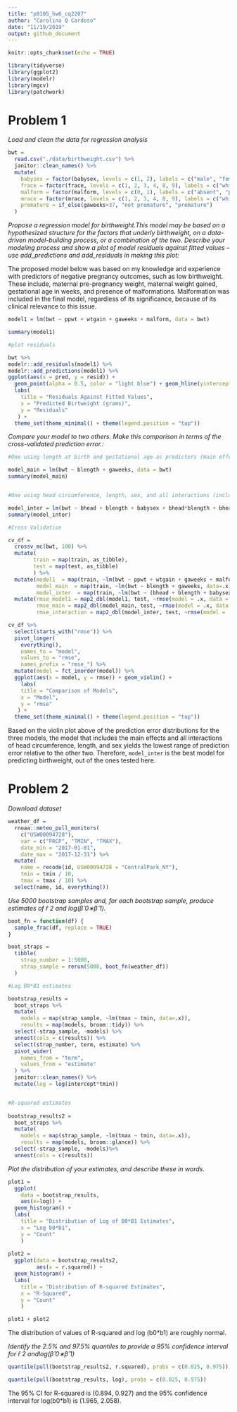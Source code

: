 ```yaml
---
title: "p8105_hw6_cq2207"
author: "Carolina Q Cardoso"
date: "11/19/2019"
output: github_document
---
```


```r
knitr::opts_chunk$set(echo = TRUE)
```

```r
library(tidyverse)
library(ggplot2)
library(modelr)
library(mgcv)
library(patchwork)
```

# Problem 1

_Load and clean the data for regression analysis_

```r

bwt =
  read.csv("./data/birthweight.csv") %>%
  janitor::clean_names() %>%
  mutate(
    babysex = factor(babysex, levels = c(1, 2), labels = c("male", "female")),
    frace = factor(frace, levels = c(1, 2, 3, 4, 8, 9), labels = c("white", "black", "asian", "puerto rican", "other", "unknown")),
    malform = factor(malform, levels = c(0, 1), labels = c("absent", "present")),
    mrace = factor(mrace, levels = c(1, 2, 3, 4, 8, 9), labels = c("white", "black", "asian", "puerto rican", "other", "unknown")),
    premature = if_else(gaweeks>37, "not premature", "premature")
  )


```

_Propose a regression model for birthweight.This model may be based on a hypothesized structure for the factors that underly birthweight, on a data-driven model-building process, or a combination of the two. Describe your modeling process and show a plot of model residuals against fitted values – use add_predictions and add_residuals in making this plot:_

The proposed model below was based on my knowledge and experience with predictors of negative pregnancy outcomes, such as low birthweight. These include, maternal pre-pregnancy weight, maternal weight gained, gestational age in weeks, and presence of malformations. 
Malformation was included in the final model, regardless of its significance, because of its clinical relevance to this issue.
```r

model1 = lm(bwt ~ ppwt + wtgain + gaweeks + malform, data = bwt)

summary(model1)

#plot residuals

bwt %>%
modelr::add_residuals(model1) %>%
modelr::add_predictions(model1) %>% 
ggplot(aes(x = pred, y = resid)) + 
  geom_point(alpha = 0.5, color = "light blue") + geom_hline(yintercept = 0, color = "red") + 
  labs(
    title = "Residuals Against Fitted Values",
    x = "Predicted Birtweight (grams)",
    y = "Residuals"
   ) +
  theme_set(theme_minimal() + theme(legend.position = "top"))

```

_Compare your model to two others. Make this comparison in terms of the cross-validated prediction error.:_

```r

#One using length at birth and gestational age as predictors (main effects only)

model_main = lm(bwt ~ blength + gaweeks, data = bwt)
summary(model_main)


#One using head circumference, length, sex, and all interactions (including the three-way interaction) between these

model_inter = lm(bwt ~ bhead + blength + babysex + bhead*blength + bhead*babysex + blength*babysex + bhead*blength*babysex, data = bwt)
summary(model_inter)

#Cross Validation

cv_df = 
  crossv_mc(bwt, 100) %>%
  mutate(
        train = map(train, as_tibble),
        test = map(test, as_tibble)
        ) %>%
  mutate(model1  = map(train, ~lm(bwt ~ ppwt + wtgain + gaweeks + malform, data=.x)),
         model_main  = map(train, ~lm(bwt ~ blength + gaweeks, data=.x)),
         model_inter  = map(train, ~lm(bwt ~ (bhead + blength + babysex)^3, data=.x))) %>% 
  mutate(rmse_model1 = map2_dbl(model1, test, ~rmse(model = .x, data = .y)),
         rmse_main = map2_dbl(model_main, test, ~rmse(model = .x, data = .y)),
         rmse_interaction = map2_dbl(model_inter, test, ~rmse(model = .x, data = .y)))

cv_df %>% 
  select(starts_with("rmse")) %>% 
  pivot_longer(
    everything(),
    names_to = "model", 
    values_to = "rmse",
    names_prefix = "rmse_") %>% 
  mutate(model = fct_inorder(model)) %>% 
  ggplot(aes(x = model, y = rmse)) + geom_violin() +
    labs(
    title = "Comparison of Models",
    x = "Model",
    y = "rmse"
   ) +
  theme_set(theme_minimal() + theme(legend.position = "top"))

```

Based on the violin plot above of the prediction error distributions for the three models, the model that includes the main effects and all interactions of head circumference, length, and sex yields the lowest range of prediction error relative to the other two. Therefore, `model_inter` is the best model for predicting birthweight, out of the ones tested here.

# Problem 2

_Download dataset_

```r

weather_df = 
  rnoaa::meteo_pull_monitors(
    c("USW00094728"),
    var = c("PRCP", "TMIN", "TMAX"), 
    date_min = "2017-01-01",
    date_max = "2017-12-31") %>%
  mutate(
    name = recode(id, USW00094728 = "CentralPark_NY"),
    tmin = tmin / 10,
    tmax = tmax / 10) %>%
  select(name, id, everything())

```

_Use 5000 bootstrap samples and, for each bootstrap sample, produce estimates of r̂ 2 and log(β̂ 0∗β̂ 1)._

```r

boot_fn = function(df) {
  sample_frac(df, replace = TRUE)
}

boot_straps = 
  tibble(
    strap_number = 1:5000,
    strap_sample = rerun(5000, boot_fn(weather_df))
  )

#Log B0*B1 estimates

bootstrap_results =
  boot_straps %>% 
  mutate(
    models = map(strap_sample, ~lm(tmax ~ tmin, data=.x)),
    results = map(models, broom::tidy)) %>% 
  select(-strap_sample, -models) %>% 
  unnest(cols = c(results)) %>% 
  select(strap_number, term, estimate) %>% 
  pivot_wider(
    names_from = "term",
    values_from = "estimate"
  ) %>% 
  janitor::clean_names() %>% 
  mutate(log = log(intercept*tmin)) 


#R-squared estimates
  
bootstrap_results2 =
  boot_straps %>% 
  mutate(
    models = map(strap_sample, ~lm(tmax ~ tmin, data=.x)),
    results = map(models, broom::glance)) %>% 
  select(-strap_sample, -models)%>% 
  unnest(cols = c(results))

```

_Plot the distribution of your estimates, and describe these in words._

```r

plot1 =
  ggplot(
    data = bootstrap_results, 
    aes(x=log)) +
  geom_histogram() + 
  labs(
    title = "Distribution of Log of B0*B1 Estimates",
    x = "Log b0*b1",
    y = "Count"
    ) 
    
plot2 = 
  ggplot(data = bootstrap_results2, 
         aes(x = r.squared)) + 
  geom_histogram() + 
  labs(
    title = "Distribution of R-squared Estimates",
    x = "R-Squared",
    y = "Count"
    )

plot1 + plot2

```

The distribution of values of R-squared and log (b0*b1) are roughly normal.

_Identify the 2.5% and 97.5% quantiles to provide a 95% confidence interval for r̂ 2 andlog(β̂ 0∗β̂ 1)_

```r

quantile(pull(bootstrap_results2, r.squared), probs = c(0.025, 0.975)) 

quantile(pull(bootstrap_results, log), probs = c(0.025, 0.975)) 

```

The 95% CI for R-squared is (0.894, 0.927) and the 95% confidence interval for log(b0*b1) is (1.965, 2.058).